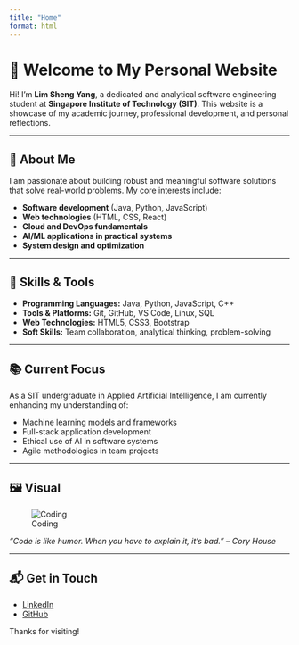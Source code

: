 ```yaml
---
title: "Home"
format: html
---
```


# 👋 Welcome to My Personal Website

Hi! I'm **Lim Sheng Yang**, a dedicated and analytical software engineering student at **Singapore Institute of Technology (SIT)**. This website is a showcase of my academic journey, professional development, and personal reflections.

---

## 💼 About Me

I am passionate about building robust and meaningful software solutions that solve real-world problems. My core interests include:

- **Software development** (Java, Python, JavaScript)
- **Web technologies** (HTML, CSS, React)
- **Cloud and DevOps fundamentals**
- **AI/ML applications in practical systems**
- **System design and optimization**

---

## 🔧 Skills & Tools

- **Programming Languages:** Java, Python, JavaScript, C++
- **Tools & Platforms:** Git, GitHub, VS Code, Linux, SQL
- **Web Technologies:** HTML5, CSS3, Bootstrap
- **Soft Skills:** Team collaboration, analytical thinking, problem-solving

---

## 📚 Current Focus

As a SIT undergraduate in Applied Artificial Intelligence, I am currently enhancing my understanding of:

- Machine learning models and frameworks
- Full-stack application development
- Ethical use of AI in software systems
- Agile methodologies in team projects

---

## 🖼️ Visual

![Coding](code.jpeg)

*“Code is like humor. When you have to explain it, it’s bad.” – Cory House*

---

## 📬 Get in Touch

- [LinkedIn](https://www.linkedin.com/in/lim-sheng-yang-97396a86/)
- [GitHub](https://github.com/levetii)

Thanks for visiting!
